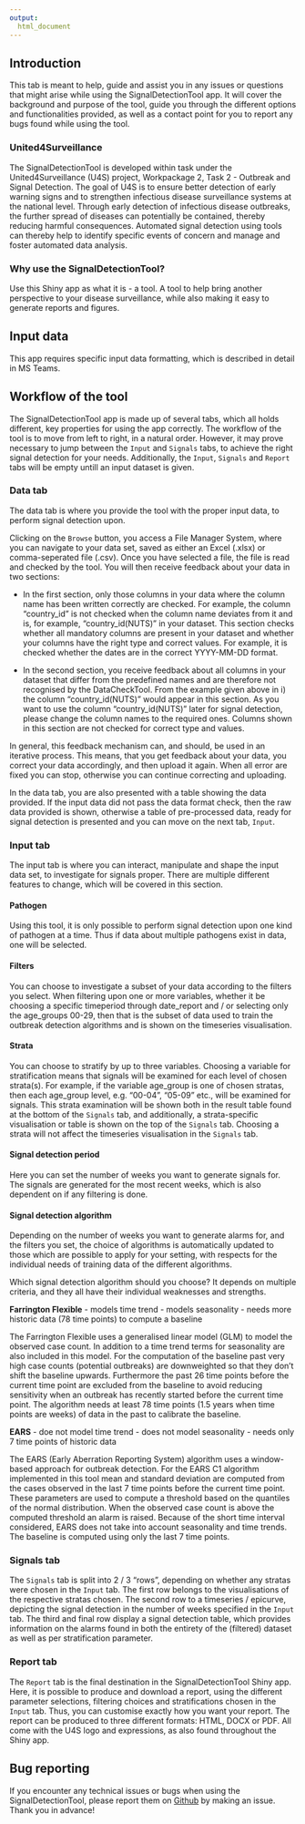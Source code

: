 ```yaml
---
output: 
  html_document
---
```


## Introduction
This tab is meant to help, guide and assist you in any issues or questions that might arise while using the SignalDetectionTool app. It will cover the background and purpose of the tool, guide you through the different options and functionalities provided, as well as a contact point for you to report any bugs found while using the tool.

### United4Surveillance 
The SignalDetectionTool is developed within task under the United4Surveillance (U4S) project, Workpackage 2, Task 2 - Outbreak and Signal Detection. The goal of U4S is to ensure better detection of early warning signs and to strengthen infectious disease surveillance systems at the national level. Through early detection of infectious disease outbreaks, the further spread of diseases can potentially be contained, thereby reducing harmful consequences. Automated signal detection using tools can thereby help to identify specific events of concern and manage and foster automated data analysis. 

### Why use the SignalDetectionTool? 
Use this Shiny app as what it is - a tool. A tool to help bring another perspective to your disease surveillance, while also making it easy to generate reports and figures.

## Input data
This app requires specific input data formatting, which is described in detail in MS Teams.

## Workflow of the tool
The SignalDetectionTool app is made up of several tabs, which all holds different, key properties for using the app correctly. 
The workflow of the tool is to move from left to right, in a natural order. However, it may prove necessary to jump between the `Input` and `Signals` tabs, to achieve the right signal detection for your needs.
Additionally, the `Input`, `Signals` and `Report` tabs will be empty untill an input dataset is given.

### Data tab
The data tab is where you provide the tool with the proper input data, to perform signal detection upon. 

Clicking on the `Browse` button, you access a File Manager System, where you can navigate to your data set, saved as either an Excel (.xlsx) or comma-seperated file (.csv). 
Once you have selected a file, the file is read and checked by the tool. You will then receive feedback about your data in two sections: 

* In the first section, only those columns in your data where the column name has been written correctly are checked. For example, the column “country_id” is not checked when the column name deviates from it and is, for example, “country_id(NUTS)” in your dataset. This section checks whether all mandatory columns are present in your dataset and whether your columns have the right type and correct values. For example, it is checked whether the dates are in the correct YYYY-MM-DD format.

* In the second section, you receive feedback about all columns in your dataset that differ from the predefined names and are therefore not recognised by the DataCheckTool. From the example given above in i) the column “country_id(NUTS)” would appear in this section. As you want to use the column “country_id(NUTS)” later for signal detection, please change the column names to the required ones. Columns shown in this section are not checked for correct type and values.

In general, this feedback mechanism can, and should, be used in an iterative process. This means, that you get feedback about your data, you correct your data accordingly, and then upload it again. When all error are fixed you can stop, otherwise you can continue correcting and uploading.

In the data tab, you are also presented with a table showing the data provided. If the input data did not pass the data format check, then the raw data provided is shown, otherwise a table of pre-processed data, ready for signal detection is presented and you can move on the next tab, `Input`.

### Input tab 
The input tab is where you can interact, manipulate and shape the input data set, to investigate for signals proper. There are multiple different features to change, which will be covered in this section.

#### Pathogen
Using this tool, it is only possible to perform signal detection upon one kind of pathogen at a time. Thus if data about multiple pathogens exist in data, one will be selected. 

#### Filters
You can choose to investigate a subset of your data according to the filters you select. When filtering upon one or more variables, whether it be choosing a specific timeperiod through date_report and / or selecting only the age_groups 00-29, then that is the subset of data used to train the outbreak detection algorithms and is shown on the timeseries visualisation.

#### Strata
You can choose to stratify by up to three variables. Choosing a variable for stratification means that signals will be examined for each level of chosen strata(s). For example, if the variable age_group is one of chosen stratas, then each age_group level, e.g. "00-04", "05-09" etc., will be examined for signals. This strata examination will be shown both in the result table found at the bottom of the `Signals` tab, and additionally, a strata-specific visualisation or table is shown on the top of the `Signals` tab. Choosing a strata will not affect the timeseries visualisation in the `Signals` tab.

#### Signal detection period
Here you can set the number of weeks you want to generate signals for. The signals are generated for the most recent weeks, which is also dependent on if any filtering is done.

#### Signal detection algorithm
Depending on the number of weeks you want to generate alarms for, and the filters you set, the choice of algorithms is automatically updated to those which are possible to apply for your setting, with respects for the individual needs of training data of the different algorithms.

Which signal detection algorithm should you choose? It depends on multiple criteria, and they all have their individual weaknesses and strengths. 

**Farrington Flexible**
- models time trend
- models seasonality
- needs more historic data (78 time points) to compute a baseline

The Farrington Flexible uses a generalised linear model (GLM) to model the observed case count. In addition to a time trend terms for seasonality are also included in this model. For the computation of the baseline past very high case counts (potential outbreaks) are downweighted so that they don't shift the baseline upwards. Furthermore the past 26 time points before the current time point are excluded from the baseline to avoid reducing sensitivity when an outbreak has recently started before the current time point. The algorithm needs at least 78 time points (1.5 years when time points are weeks) of data in the past to calibrate the baseline.  

**EARS**
- doe not model time trend
- does not model seasonality
- needs only 7 time points of historic data 

The EARS (Early Aberration Reporting System) algorithm uses a window-based approach for outbreak detection. For the EARS C1 algorithm implemented in this tool mean and standard deviation are computed from the cases observed in the last 7 time points before the current time point. These parameters are used to compute a threshold based on the quantiles of the normal distribution. When the observed case count is above the computed threshold an alarm is raised. Because of the short time interval considered, EARS does not take into account seasonality and time trends. The baseline is computed using only the last 7 time points.

### Signals tab
The `Signals` tab is split into 2 / 3 "rows", depending on whether any stratas were chosen in the `Input` tab. The first row belongs to the visualisations of the respective stratas chosen. 
The second row to a timeseries / epicurve, depicting the signal detection in the number of weeks specified in the `Input` tab.
The third and final row display a signal detection table, which provides information on the alarms found in both the entirety of the (filtered) dataset as well as per stratification parameter.

### Report tab
The `Report` tab is the final destination in the SignalDetectionTool Shiny app. Here, it is possible to produce and download a report, using the different parameter selections, filtering choices and stratifications chosen in the `Input` tab. Thus, you can customise exactly how you want your report. 
The report can be produced to three different formats: HTML, DOCX or PDF. All come with the U4S logo and expressions, as also found throughout the Shiny app. 

## Bug reporting
If you encounter any technical issues or bugs when using the SignalDetectionTool, please report them on [Github](https://github.com/United4Surveillance/signal-detection-evaluation-tool/issues/new/choose) by making an issue. 
Thank you in advance!


